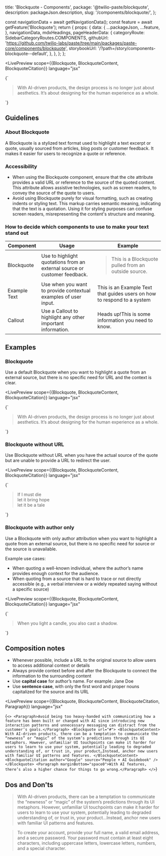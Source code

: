 

  title: 'Blockquote - Components',
  package: '@twilio-paste/blockquote',
  description: packageJson.description,
  slug: '/components/blockquote/',
};


  const navigationData = await getNavigationData();
  const feature = await getFeature('Blockquote');
  return {
    props: {
      data: {
        ...packageJson,
        ...feature,
      },
      navigationData,
      mdxHeadings,
      pageHeaderData: {
        categoryRoute: SidebarCategoryRoutes.COMPONENTS,
        githubUrl: 'https://github.com/twilio-labs/paste/tree/main/packages/paste-core/components/blockquote',
        storybookUrl: '/?path=/story/components-blockquote--default',
      },
    },
  };
};

<LivePreview
  scope={{Blockquote, BlockquoteContent, BlockquoteCitation}}
  language="jsx"
>
  {`<Blockquote url="#">
    <BlockquoteContent>
      With AI-driven products, the design process is no longer just about aesthetics. It’s about designing for the human experience as a whole.
    </BlockquoteContent>
  <BlockquoteCitation author="Google" source="People + AI Guidebook" />
</Blockquote>`}
</LivePreview>

## Guidelines

### About Blockquote

A Blockquote is a stylized text format used to highlight a text excerpt or quote, usually sourced from articles, blog posts or customer feedback. It makes it easier for users to recognize a quote or reference.

### Accessibility

- When using the Blockquote component, ensure that the cite  attribute provides a valid URL or reference to the source of the quoted content. This attribute allows assistive technologies, such as screen readers, to convey the source of the quote to users.
- Avoid using Blockquote purely for visual formatting, such as creating indents or styling text. This markup carries semantic meaning, indicating that the text is a quotation. Using it for styling purposes can confuse screen readers, misrepresenting the content's structure and meaning.

### How to decide which components to use to make your text stand out

<Box marginBottom="space70">
  <Table>
    <THead>
      <Tr>
        <Th>Component</Th>
        <Th>Usage</Th>
        <Th width="size40">Example</Th>
      </Tr>
    </THead>
    <TBody>
      <Tr>
        <Td>Blockquote</Td>
        <Td>Use to highlight quotations from an external source or customer feedback.</Td>
        <Td>
          <Blockquote marginBottom="space0"><BlockquoteContent>This is a Blockquote pulled from an outside source.</BlockquoteContent><BlockquoteCitation author="Google" /></Blockquote>
        </Td>
      </Tr>
      <Tr>
        <Td><Anchor href="/components/example-text">Example Text</Anchor></Td>
        <Td>Use when you want to provide contextual examples of user input.</Td>
        <Td>
          <ExampleText>This is an Example Text that guides users on how to respond to a system</ExampleText>
        </Td>
      </Tr>
      <Tr>
        <Td><Anchor href="/components/callout">Callout</Anchor></Td>
        <Td>Use a Callout to highlight any other important information.</Td>
        <Td>
          <Callout variant='neutral'><CalloutHeading as="h2">Heads up!</CalloutHeading><CalloutText>This is some information you need to know.</CalloutText></Callout>
        </Td>
      </Tr>
    </TBody>
  </Table>
</Box>

## Examples

### Blockquote

Use a default Blockquote when you want to highlight a quote from an external source, but there is no specific need for URL and the context is clear.

<LivePreview
  scope={{Blockquote, BlockquoteContent, BlockquoteCitation}}
  language="jsx"
>
  {`<Blockquote url="#">
    <BlockquoteContent>
      With AI-driven products, the design process is no longer just about aesthetics. It’s about designing for the human experience as a whole.
    </BlockquoteContent>
  <BlockquoteCitation author="Google" source="People + AI Guidebook" />
</Blockquote>`}
</LivePreview>

### Blockquote without URL

Use Blockquote without URL when you have the actual source of the quote but are unable to provide a URL to redirect the user. 

<LivePreview
  scope={{Blockquote, BlockquoteContent, BlockquoteCitation}}
  language="jsx"
>
  {`<Blockquote>
  <BlockquoteContent>
    If I must die <br/>
    let it bring hope <br/>
    let it be a tale
  </BlockquoteContent>
  <BlockquoteCitation author="Rafaat Alareer" source="If I Must Die" />
</Blockquote>`}
</LivePreview>

### Blockquote with author only

Use a Blockquote with only author attribution when you want to highlight a quote from an external source, but there is no specific need for source or the source is unavailable.

Example use cases:
- When quoting a well-known individual, where the author’s name provides enough context for the audience.
- When quoting from a source that is hard to trace or not directly accessible (e.g., a verbal interview or a widely repeated saying without a specific source)

<LivePreview
  scope={{Blockquote, BlockquoteContent, BlockquoteCitation}}
  language="jsx"
>
  {`<Blockquote>
  <BlockquoteContent>
    When you light a candle, you also cast a shadow.
  </BlockquoteContent>
  <BlockquoteCitation author="Ursula K. Le Guin" />
</Blockquote>`}
</LivePreview>

## Composition notes

- Whenever possible, include a URL to the original source to allow users to access additional context or details
- Always provide context before and after the Blockquote to connect the information to the surrounding content
- Use **capital case** for author’s name. For example: Jane Doe
- Use **sentence case**, with only the first word and proper nouns capitalized for the source and its URL

<LivePreview
  scope={{Blockquote, BlockquoteContent, BlockquoteCitation, Paragraph}}
  language="jsx"
>
  {`<>
    <Paragraph>Avoid being too heavy-handed with communicating how a feature has been built or changed with AI since introducing new interaction patterns and unnecessary messaging can distract from the customer’s goals.</Paragraph>
    <Blockquote url="#">
      <BlockquoteContent>
        With AI-driven products, there can be a temptation to communicate the “newness” or “magic” of the system’s predictions through its UI metaphors. However, unfamiliar UI touchpoints can make it harder for users to learn to use your system, potentially leading to degraded understanding of, or trust in, your product…Instead, anchor new users with familiar UI patterns and features.
      </BlockquoteContent>
      <BlockquoteCitation author="Google" source="People + AI Guidebook" />
    </Blockquote>
    <Paragraph marginBottom="space0">With AI features, there’s also a higher chance for things to go wrong.</Paragraph>
  </>`}
</LivePreview>


## Dos and Don'ts

<DoDont>
  <Do title="Do" body="Maintain the integrity of the external reference and refrain from altering its meaning." />
  <Dont title="Don't" body="Avoid stacking Blockquotes." />
</DoDont>
<DoDont>
  <Do title="Do" body="Use ellipses (…) for omitted text when Blockquotes are longer if you need to make it concise.">
    <Box margin="space60">
      <Blockquote url="#">
        <BlockquoteContent>
          With AI-driven products, there can be a temptation to communicate the “newness” or “magic” of the system’s predictions through its UI metaphors. However, unfamiliar UI touchpoints can make it harder for users to learn to use your system, potentially leading to degraded understanding of, or trust in, your product…Instead, anchor new users with familiar UI patterns and features.
        </BlockquoteContent>
        <BlockquoteCitation author="Google" source="People + AI Guidebook" />
      </Blockquote>
    </Box>
  </Do>
  <Dont title="Don't" body="Don't use Blockquote for indenting non-quote text content.">
    <Box margin="space60">
      <Blockquote>
        <BlockquoteContent>
          To create your account, provide your full name, a valid email address, and a secure password. Your password must contain at least eight characters, including uppercase letters, lowercase letters, numbers, and a special character.
        </BlockquoteContent>
      </Blockquote>
    </Box>
  </Dont>
</DoDont>


